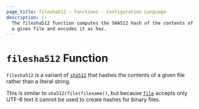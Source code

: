 ```yaml
---
page_title: filesha512 - Functions - Configuration Language
description: |-
  The filesha512 function computes the SHA512 hash of the contents of
  a given file and encodes it as hex.
---
```


# `filesha512` Function

`filesha512` is a variant of [`sha512`](/language/functions/sha512)
that hashes the contents of a given file rather than a literal string.

This is similar to `sha512(file(filename))`, but
because [`file`](/language/functions/file) accepts only UTF-8 text it cannot be used to
create hashes for binary files.
